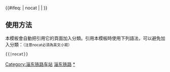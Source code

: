 {{鐵道路線|lua=1
| 模板名稱 = 淄东铁路
| 名稱 = [[淄东铁路]]
| 代表色 = #0033c9
| Logo = [[File:China Railways.svg|17px]]
| 背景顏色 = #FFFFFF
| 車站列表 = (←[[胶济铁路]]上行）# 淄博 ~ 杜科 ~ 农中 ~ 桓台 ~ 曹王 ~ sg安柴gs ~ 博兴 ~ sg陈户gs ~ 纯化 ~ sg方家庄gs ~ 史口 ~ 东营
}}
<includeonly>{{#ifeq: {{{1}}} | nocat | <!--空--> | [[Category:淄东铁路车站]] }}</includeonly><noinclude>

==使用方法==
本模板會自動把引用它的頁面加入分類。引用本模板時使用下列語法，可以避免加入分類：<small>（注意nocat必須為英文小寫）</small>
 <nowiki>{{</nowiki>{{PAGENAME}}<nowiki>|nocat}}</nowiki>
[[Category:中國鐵路路線模板|淄东铁路]]
[[Category:淄东铁路车站|*]]
</noinclude>